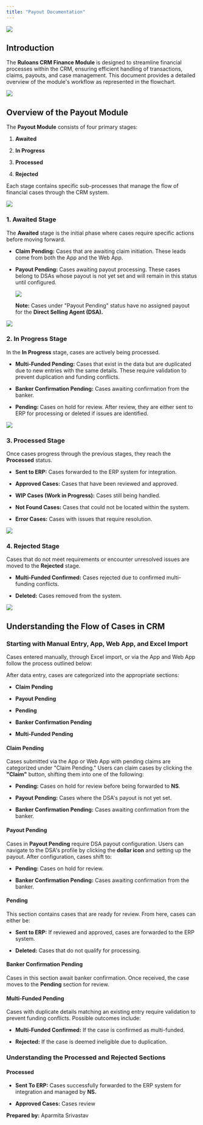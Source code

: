 ```yaml
---
title: "Payout Documentation"
---
```


![](./image1.png)

## Introduction

The **Ruloans CRM Finance Module** is designed to streamline financial processes within the CRM, ensuring efficient handling of transactions, claims, payouts, and case management. This document provides a detailed overview of the module's workflow as represented in the flowchart.

![](./image7.png)

## Overview of the Payout Module

The **Payout Module** consists of four primary stages:

1. **Awaited**

2. **In Progress**

3. **Processed**

4. **Rejected**

Each stage contains specific sub-processes that manage the flow of financial cases through the CRM system.

![](./image2.png)

### 1. Awaited Stage

The **Awaited** stage is the initial phase where cases require specific actions before moving forward.

* **Claim Pending:** Cases that are awaiting claim initiation. These leads come from both the App and the Web App.

* **Payout Pending:** Cases awaiting payout processing. These cases belong to DSAs whose payout is not yet set and will remain in this status until configured.

  ![](./image8.png)

  **Note:** Cases under "Payout Pending" status have no assigned payout for the **Direct Selling Agent (DSA).**

![](./image6.png)

### 2. In Progress Stage

In the **In Progress** stage, cases are actively being processed.

* **Multi-Funded Pending:** Cases that exist in the data but are duplicated due to new entries with the same details. These require validation to prevent duplication and funding conflicts.

* **Banker Confirmation Pending:** Cases awaiting confirmation from the banker.

* **Pending:** Cases on hold for review. After review, they are either sent to ERP for processing or deleted if issues are identified.

![](./image5.png)

### 3. Processed Stage

Once cases progress through the previous stages, they reach the **Processed** status.

* **Sent to ERP:** Cases forwarded to the ERP system for integration.

* **Approved Cases:** Cases that have been reviewed and approved.

* **WIP Cases (Work in Progress):** Cases still being handled.

* **Not Found Cases:** Cases that could not be located within the system.

* **Error Cases:** Cases with issues that require resolution.

![](./image3.png)

### 4. Rejected Stage

Cases that do not meet requirements or encounter unresolved issues are moved to the **Rejected** stage.

* **Multi-Funded Confirmed:** Cases rejected due to confirmed multi-funding conflicts.

* **Deleted:** Cases removed from the system.

![](./image4.png)

## Understanding the Flow of Cases in CRM

### Starting with Manual Entry, App, Web App, and Excel Import

Cases entered manually, through Excel import, or via the App and Web App follow the process outlined below:

After data entry, cases are categorized into the appropriate sections:

* **Claim Pending**

* **Payout Pending**

* **Pending**

* **Banker Confirmation Pending**

* **Multi-Funded Pending**

#### Claim Pending

Cases submitted via the App or Web App with pending claims are categorized under "Claim Pending." Users can claim cases by clicking the **"Claim"** button, shifting them into one of the following:

* **Pending:** Cases on hold for review before being forwarded to **NS**.

* **Payout Pending:** Cases where the DSA's payout is not yet set.

* **Banker Confirmation Pending:** Cases awaiting confirmation from the banker.

#### Payout Pending

Cases in **Payout Pending** require DSA payout configuration. Users can navigate to the DSA's profile by clicking the **dollar icon** and setting up the payout. After configuration, cases shift to:

* **Pending:** Cases on hold for review.

* **Banker Confirmation Pending:** Cases awaiting confirmation from the banker.

#### Pending

This section contains cases that are ready for review. From here, cases can either be:

* **Sent to ERP:** If reviewed and approved, cases are forwarded to the ERP system.

* **Deleted:** Cases that do not qualify for processing.

#### Banker Confirmation Pending

Cases in this section await banker confirmation. Once received, the case moves to the **Pending** section for review.

#### Multi-Funded Pending

Cases with duplicate details matching an existing entry require validation to prevent funding conflicts. Possible outcomes include:

* **Multi-Funded Confirmed:** If the case is confirmed as multi-funded.

* **Rejected:** If the case is deemed ineligible due to duplication.

### Understanding the Processed and Rejected Sections

#### Processed

* **Sent To ERP:** Cases successfully forwarded to the ERP system for integration and managed by **NS.**

* **Approved Cases:** Cases review

**Prepared by:** Aparmita Srivastav